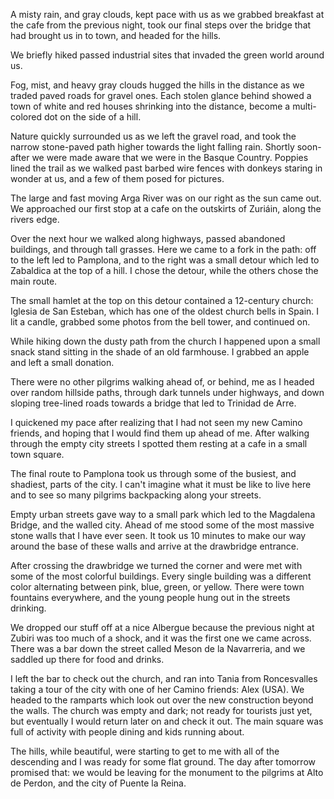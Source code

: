 A misty rain, and gray clouds, kept pace with us as we grabbed breakfast at the
cafe from the previous night, took our final steps over the bridge that had
brought us in to town, and headed for the hills.

We briefly hiked passed industrial sites that invaded the green world around us.

Fog, mist, and heavy gray clouds hugged the hills in the distance as we traded
paved roads for gravel ones. Each stolen glance behind showed a town of white
and red houses shrinking into the distance, become a multi-colored dot on the
side of a hill.

Nature quickly surrounded us as we left the gravel road, and took the narrow
stone-paved path higher towards the light falling rain. Shortly soon-after we
were made aware that we were in the Basque Country. Poppies lined the trail as
we walked past barbed wire fences with donkeys staring in wonder at us, and a
few of them posed for pictures.

The large and fast moving Arga River was on our right as the sun came out. We
approached our first stop at a cafe on the outskirts of Zuriáin, along the
rivers edge.

Over the next hour we walked along highways, passed abandoned buildings, and
through tall grasses. Here we came to a fork in the path: off to the left led
to Pamplona, and to the right was a small detour which led to Zabaldica at the
top of a hill. I chose the detour, while the others chose the main route.

The small hamlet at the top on this detour contained a 12-century church:
Iglesia de San Esteban, which has one of the oldest church bells in Spain. I
lit a candle, grabbed some photos from the bell tower, and continued on.

While hiking down the dusty path from the church I happened upon a small snack
stand sitting in the shade of an old farmhouse. I grabbed an apple and left a
small donation.

There were no other pilgrims walking ahead of, or behind, me as I headed over
random hillside paths, through dark tunnels under highways, and down sloping
tree-lined roads towards a bridge that led to Trinidad de Arre.

I quickened my pace after realizing that I had not seen my new Camino friends,
and hoping that I would find them up ahead of me. After walking through the
empty city streets I spotted them resting at a cafe in a small town square.

The final route to Pamplona took us through some of the busiest, and shadiest,
parts of the city. I can't imagine what it must be like to live here and to see
so many pilgrims backpacking along your streets.

Empty urban streets gave way to a small park which led to the Magdalena Bridge,
and the walled city. Ahead of me stood some of the most massive stone walls
that I have ever seen. It took us 10 minutes to make our way around the base of
these walls and arrive at the drawbridge entrance.

After crossing the drawbridge we turned the corner and were met with some of
the most colorful buildings. Every single building was a different color
alternating between pink, blue, green, or yellow. There were town fountains
everywhere, and the young people hung out in the streets drinking.

We dropped our stuff off at a nice Albergue because the previous night at Zubiri
was too much of a shock, and it was the first one we came across. There was a
bar down the street called Meson de la Navarreria, and we saddled up there for
food and drinks.

I left the bar to check out the church, and ran into Tania from Roncesvalles
taking a tour of the city with one of her Camino friends: Alex (USA). We headed
to the ramparts which look out over the new construction beyond the walls. The
church was empty and dark; not ready for tourists just yet, but eventually I
would return later on and check it out. The main square was full of activity
with people dining and kids running about.

The hills, while beautiful, were starting to get to me with all of the
descending and I was ready for some flat ground. The day after tomorrow promised
that: we would be leaving for the monument to the pilgrims at Alto de Perdon,
and the city of Puente la Reina.
